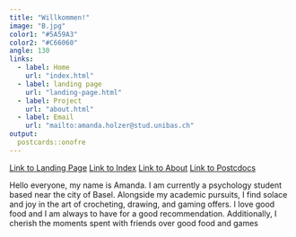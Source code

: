 ```yaml
---
title: "Willkommen!"
image: "B.jpg"
color1: "#5A59A3"
color2: "#C66060"
angle: 130
links:
  - label: Home
    url: "index.html"
  - label: landing page
    url: "landing-page.html"
  - label: Project
    url: "about.html"
  - label: Email
    url: "mailto:amanda.holzer@stud.unibas.ch"
output:
  postcards::onofre
---
```




[Link to Landing Page](landing-page.html)
[Link to Index](index.html)
[Link to About](about.html)
[Link to Postcdocs](postcard.html)

Hello everyone, my name is Amanda. I am currently a psychology student based near the city of Basel. Alongside my academic pursuits, I find solace and joy in the art of crocheting, drawing, and gaming offers. I love good food and I am always to have for a good recommendation.  Additionally, I cherish the moments spent with friends over good food and games
